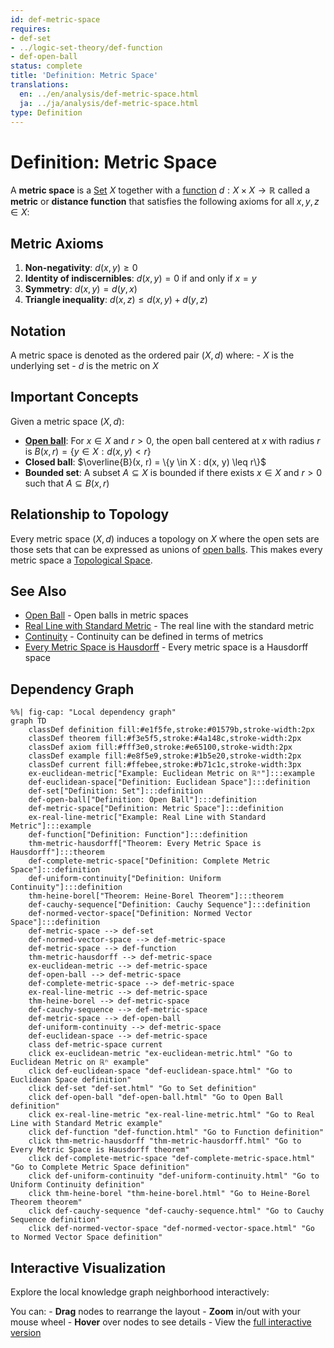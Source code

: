```yaml
---
id: def-metric-space
requires:
- def-set
- ../logic-set-theory/def-function
- def-open-ball
status: complete
title: 'Definition: Metric Space'
translations:
  en: ../en/analysis/def-metric-space.html
  ja: ../ja/analysis/def-metric-space.html
type: Definition
---
```


# Definition: Metric Space {#def-metric-space}

A **metric space** is a [Set](../logic-set-theory/def-set.qmd) $X$ together with a [function](../logic-set-theory/def-function.qmd) $d: X \times X \to \mathbb{R}$ called a **metric** or **distance function** that satisfies the following axioms for all $x, y, z \in X$:

## Metric Axioms

1. **Non-negativity**: $d(x, y) \geq 0$
2. **Identity of indiscernibles**: $d(x, y) = 0$ if and only if $x = y$
3. **Symmetry**: $d(x, y) = d(y, x)$
4. **Triangle inequality**: $d(x, z) \leq d(x, y) + d(y, z)$

## Notation

A metric space is denoted as the ordered pair $(X, d)$ where:
- $X$ is the underlying set
- $d$ is the metric on $X$

## Important Concepts

Given a metric space $(X, d)$:

- **[Open ball](def-open-ball.qmd)**: For $x \in X$ and $r > 0$, the open ball centered at $x$ with radius $r$ is $B(x, r) = \{y \in X : d(x, y) < r\}$
- **Closed ball**: $\overline{B}(x, r) = \{y \in X : d(x, y) \leq r\}$
- **Bounded set**: A subset $A \subseteq X$ is bounded if there exists $x \in X$ and $r > 0$ such that $A \subseteq B(x, r)$

## Relationship to Topology

Every metric space $(X, d)$ induces a topology on $X$ where the open sets are those sets that can be expressed as unions of [open balls](def-open-ball.qmd). This makes every metric space a [Topological Space](../topology/def-topological-space.qmd).

## See Also

- [Open Ball](def-open-ball.qmd) - Open balls in metric spaces
- [Real Line with Standard Metric](ex-real-line-metric.qmd) - The real line with the standard metric
- [Continuity](def-continuity.qmd) - Continuity can be defined in terms of metrics
- [Every Metric Space is Hausdorff](../topology/thm-metric-hausdorff.qmd) - Every metric space is a Hausdorff space

## Dependency Graph

```mermaid
%%| fig-cap: "Local dependency graph"
graph TD
    classDef definition fill:#e1f5fe,stroke:#01579b,stroke-width:2px
    classDef theorem fill:#f3e5f5,stroke:#4a148c,stroke-width:2px
    classDef axiom fill:#fff3e0,stroke:#e65100,stroke-width:2px
    classDef example fill:#e8f5e9,stroke:#1b5e20,stroke-width:2px
    classDef current fill:#ffebee,stroke:#b71c1c,stroke-width:3px
    ex-euclidean-metric["Example: Euclidean Metric on ℝⁿ"]:::example
    def-euclidean-space["Definition: Euclidean Space"]:::definition
    def-set["Definition: Set"]:::definition
    def-open-ball["Definition: Open Ball"]:::definition
    def-metric-space["Definition: Metric Space"]:::definition
    ex-real-line-metric["Example: Real Line with Standard Metric"]:::example
    def-function["Definition: Function"]:::definition
    thm-metric-hausdorff["Theorem: Every Metric Space is Hausdorff"]:::theorem
    def-complete-metric-space["Definition: Complete Metric Space"]:::definition
    def-uniform-continuity["Definition: Uniform Continuity"]:::definition
    thm-heine-borel["Theorem: Heine-Borel Theorem"]:::theorem
    def-cauchy-sequence["Definition: Cauchy Sequence"]:::definition
    def-normed-vector-space["Definition: Normed Vector Space"]:::definition
    def-metric-space --> def-set
    def-normed-vector-space --> def-metric-space
    def-metric-space --> def-function
    thm-metric-hausdorff --> def-metric-space
    ex-euclidean-metric --> def-metric-space
    def-open-ball --> def-metric-space
    def-complete-metric-space --> def-metric-space
    ex-real-line-metric --> def-metric-space
    thm-heine-borel --> def-metric-space
    def-cauchy-sequence --> def-metric-space
    def-metric-space --> def-open-ball
    def-uniform-continuity --> def-metric-space
    def-euclidean-space --> def-metric-space
    class def-metric-space current
    click ex-euclidean-metric "ex-euclidean-metric.html" "Go to Euclidean Metric on ℝⁿ example"
    click def-euclidean-space "def-euclidean-space.html" "Go to Euclidean Space definition"
    click def-set "def-set.html" "Go to Set definition"
    click def-open-ball "def-open-ball.html" "Go to Open Ball definition"
    click ex-real-line-metric "ex-real-line-metric.html" "Go to Real Line with Standard Metric example"
    click def-function "def-function.html" "Go to Function definition"
    click thm-metric-hausdorff "thm-metric-hausdorff.html" "Go to Every Metric Space is Hausdorff theorem"
    click def-complete-metric-space "def-complete-metric-space.html" "Go to Complete Metric Space definition"
    click def-uniform-continuity "def-uniform-continuity.html" "Go to Uniform Continuity definition"
    click thm-heine-borel "thm-heine-borel.html" "Go to Heine-Borel Theorem theorem"
    click def-cauchy-sequence "def-cauchy-sequence.html" "Go to Cauchy Sequence definition"
    click def-normed-vector-space "def-normed-vector-space.html" "Go to Normed Vector Space definition"
```

## Interactive Visualization

Explore the local knowledge graph neighborhood interactively:

::: {.graph-viz data-id="def-metric-space" data-width="700" data-height="500"}
:::

You can:
- **Drag** nodes to rearrange the layout
- **Zoom** in/out with your mouse wheel
- **Hover** over nodes to see details
- View the [full interactive version](../../output/interactive/en/def-metric-space.html){target="_blank"}
